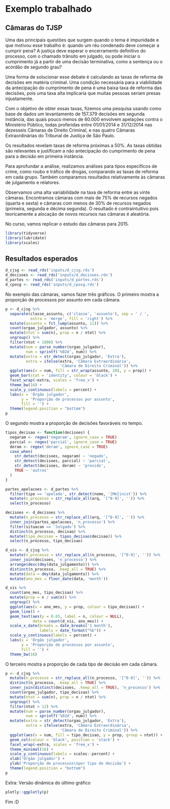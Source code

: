 # Exemplo trabalhado

## Câmaras do TJSP

Uma das principais questões que surgem quando o tema é impunidade e que motivou esse trabalho é: quando um réu condenado deve começar a cumprir pena? A justiça deve esperar o encerramento definitivo do processo, com o chamado trânsito em julgado, ou pode iniciar o cumprimento já a partir de uma decisão terminativa, como a sentença ou o acórdão de segundo grau?

Uma forma de solucionar esse debate é calculando as taxas de reforma de decisões em matéria criminal. Uma condição necessária para a viabilidade da antecipação do cumprimento de pena é uma baixa taxa de reforma das decisões, pois uma taxa alta implicaria que muitas pessoas seriam presas injustamente.

Com o objetivo de obter essas taxas, fizemos uma pesquisa usando como base de dados um levantamento de 157.379 decisões em segunda instância, das quais pouco menos de 60.000 envolvem apelações contra o Ministério Público, todas proferidas entre 01/01/2014 e 31/12/2014 nas dezesseis Câmaras de Direito Criminal, e nas quatro Câmaras Extraordinárias do Tribunal de Justiça de São Paulo. 

Os resultados revelam taxas de reforma próximas a 50%. As taxas obtidas são relevantes e justificam a não antecipação do cumprimento de pena para a decisão em primeira instância.

Para aprofundar a análise, realizamos análises para tipos específicos de crime, como roubo e tráfico de drogas, comparando as taxas de reforma em cada grupo. Também comparamos resultados relativamente às câmaras de julgamento e relatores.

Observamos uma alta variabilidade na taxa de reforma entre as vinte câmaras. Encontramos câmaras com mais de 75% de recursos negados (quarta e sexta) e câmaras com menos de 30% de recursos negados (primeira, segunda e décima segunda). O resultado é contraintuitivo pois teoricamente a alocação de novos recursos nas câmaras é aleatória.

No curso, vamos replicar o estudo das câmaras para 2015.

```r
library(tidyverse)
library(lubridate)
library(scales)
```

## Resultados esperados

```r
d_cjsg <- read_rds('inputs/d_cjsg.rds')
d_decisoes <- read_rds('inputs/d_decisoes.rds')
d_partes <- read_rds('inputs/d_partes.rds')
d_cposg <- read_rds('inputs/d_cposg.rds')
```

No exemplo das câmaras, vamos fazer três gráficos.
O primeiro mostra a proporção de processos por assunto em cada câmara.

```r
p <- d_cjsg %>%
  separate(classe_assunto, c('classe', 'assunto'), sep = ' / ', 
           extra = 'merge', fill = 'right') %>% 
  mutate(assunto = fct_lump(assunto, 11)) %>% 
  count(orgao_julgador, assunto) %>%
  mutate(ntot = sum(n), prop = n / ntot) %>%
  ungroup() %>%
  filter(ntot > 1000) %>% 
  mutate(num = parse_number(orgao_julgador),
         num = sprintf('%02d', num)) %>% 
  mutate(extra = str_detect(orgao_julgador, 'Extra'),
         extra = ifelse(extra, 'Câmara Extraordinária', 
                        'Câmara de Direito Criminal')) %>% 
  ggplot(aes(x = num, fill = str_wrap(assunto, 20), y = prop)) +
  geom_bar(stat = 'identity', colour = 'black') +
  facet_wrap(~extra, scales = 'free_x') +
  theme_bw(16) +
  scale_y_continuous(labels = percent) +
  labs(x = 'Órgão julgador', 
       y = 'Proporção de processos por assunto',
       fill = '') +
  theme(legend.position = "bottom")
p
```

O segundo mostra a proporção de decisões favoráveis no tempo.

```r
tipos_decisao <- function(decisoes) {
  negaram <- regex('negaram', ignore_case = TRUE)
  parcial <- regex('parcial', ignore_case = TRUE)
  deram <- regex('deram', ignore_case = TRUE)
  case_when(
    str_detect(decisoes, negaram) ~ 'negado',
    str_detect(decisoes, parcial) ~ 'parcial',
    str_detect(decisoes, deram) ~ 'provido',
    TRUE ~ 'outros'
  )
}
```


```r
partes_apelacoes <- d_partes %>% 
  filter(tipo == 'apelado', str_detect(nome, '[Mm]inist')) %>% 
  mutate(n_processo = str_replace_all(arq, '[^0-9]', '')) %>% 
  select(n_processo)

decisoes <- d_decisoes %>% 
  mutate(n_processo = str_replace_all(arq, '[^0-9]', '')) %>% 
  inner_join(partes_apelacoes, 'n_processo') %>% 
  filter(situacao == 'Julgado') %>% 
  distinct(n_processo, decisao) %>%
  mutate(tipo_decisao = tipos_decisao(decisao)) %>% 
  select(n_processo, tipo_decisao)
```


```r
d_vis <- d_cjsg %>%
  mutate(n_processo = str_replace_all(n_processo, '[^0-9]', '')) %>% 
  inner_join(decisoes, 'n_processo') %>% 
  arrange(desc(dmy(data_julgamento))) %>% 
  distinct(n_processo, .keep_all = TRUE) %>% 
  mutate(data = dmy(data_julgamento)) %>%
  mutate(ano_mes = floor_date(data, 'month'))

d_vis %>%
  count(ano_mes, tipo_decisao) %>%
  mutate(prop = n / sum(n)) %>%
  ungroup() %>%
  ggplot(aes(x = ano_mes, y = prop, colour = tipo_decisao)) +
  geom_line() +
  geom_text(aes(y = 0.65, label = n, colour = NULL), 
            data = count(d_vis, ano_mes)) +
  scale_x_date(breaks = date_breaks('1 month'), 
               labels = date_format("%b")) +
  scale_y_continuous(labels = percent) +
  labs(x = 'Órgão julgador', 
       y = 'Proporção de processos por assunto',
       fill = '') +
  theme_bw(16)
```

O terceiro mostra a proporção de cada tipo de decisão em cada câmara.

```r
p <- d_cjsg %>%
  mutate(n_processo = str_replace_all(n_processo, '[^0-9]', '')) %>% 
  distinct(n_processo, .keep_all = TRUE) %>% 
  inner_join(distinct(decisoes, .keep_all = TRUE), 'n_processo') %>% 
  count(orgao_julgador, tipo_decisao) %>%
  mutate(ntot = sum(n), prop = n / ntot) %>%
  ungroup() %>%
  filter(ntot > 12) %>% 
  mutate(num = parse_number(orgao_julgador),
         num = sprintf('%02d', num)) %>% 
  mutate(extra = str_detect(orgao_julgador, 'Extra'),
         extra = ifelse(extra, 'Câmara Extraordinária', 
                        'Câmara de Direito Criminal')) %>% 
  ggplot(aes(x = num, fill = tipo_decisao, y = prop, group = ntot)) +
  geom_col(colour = 'black', position = 'stack') +
  facet_wrap(~extra, scales = 'free_x') +
  theme_minimal(16) +
  scale_y_continuous(labels = scales::percent) +
  xlab('Órgão julgador') +
  ylab('Proporção de processos\npor tipo de decisão') +
  theme(legend.position = "bottom")
p
```

Extra: Versão dinâmica do último gráfico

```r
plotly::ggplotly(p)
```

Fim :D














